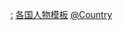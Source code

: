 {{Template category
|type = navbox
}}
{{Categories by country|nocat}}

[[Category:各国导航模板|:]]
[[Category:各国人物模板|]]
[[Category:人物导航模板|@Country]]